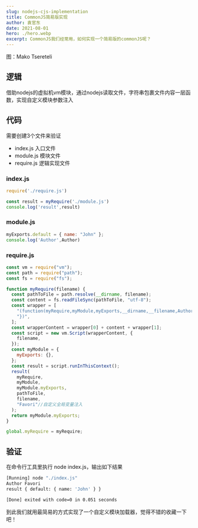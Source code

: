 ```yaml
---
slug: nodejs-cjs-implementation
title: CommonJS简易版实现
author: 袁官东
date: 2021-08-01
hero: ./hero.webp
excerpt: CommonJS我们经常用，如何实现一个简易版的commonJS呢？
---
```

<div className={'img-desc'}>图：Mako Tsereteli</div>


## 逻辑
借助nodejs的虚拟机vm模块，通过nodejs读取文件，字符串包裹文件内容一层函数，实现自定义模块参数注入

## 代码
需要创建3个文件来验证
- index.js 入口文件
- module.js 模块文件
- require.js 逻辑实现文件

### index.js
```js
require('./require.js')

const result = myRequire('./module.js')
console.log('result',result)


```

### module.js
```js
myExports.default = { name: "John" };
console.log('Author',Author) 

```

### require.js
```js
const vm = require("vm");
const path = require("path");
const fs = require("fs");

function myRequire(filename) {
  const pathToFile = path.resolve(__dirname, filename);
  const content = fs.readFileSync(pathToFile, "utf-8");
  const wrapper = [
    "(function(myRequire,myModule,myExports,__dirname,__filename,Author){",
    "})",
  ];
  const wrapperContent = wrapper[0] + content + wrapper[1];
  const script = new vm.Script(wrapperContent, {
    filename,
  });
  const myModule = {
    myExports: {},
  };
  const result = script.runInThisContext();
  result(
    myRequire,
    myModule,
    myModule.myExports,
    pathToFile,
    filename,
    "Favori"//自定义全局变量注入
  );
  return myModule.myExports;
}

global.myRequire = myRequire;


```

## 验证
在命令行工具里执行 node index.js，输出如下结果
```bash
[Running] node "./index.js"
Author Favori
result { default: { name: 'John' } }

[Done] exited with code=0 in 0.051 seconds
```

到此我们就用最简易的方式实现了一个自定义模块加载器，觉得不错的收藏一下吧！